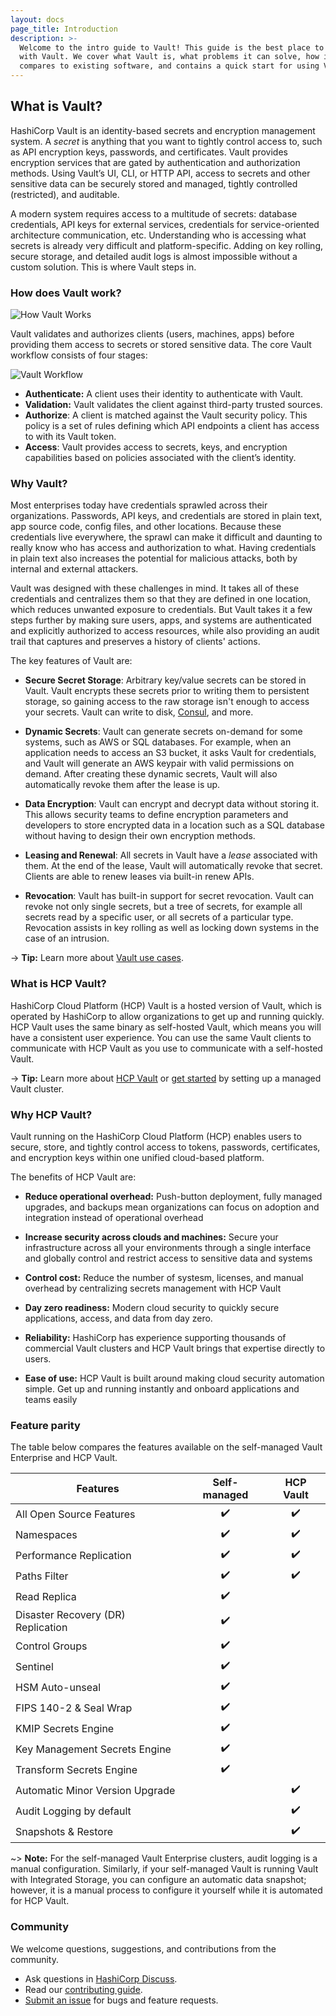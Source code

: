 ```yaml
---
layout: docs
page_title: Introduction
description: >-
  Welcome to the intro guide to Vault! This guide is the best place to start
  with Vault. We cover what Vault is, what problems it can solve, how it
  compares to existing software, and contains a quick start for using Vault.
---
```


## What is Vault?

HashiCorp Vault is an identity-based secrets and encryption management system. A _secret_ is anything that you want to tightly control access to, such as API encryption keys, passwords, and certificates. Vault provides encryption services that are gated by authentication and authorization methods. Using Vault’s UI, CLI, or HTTP API, access to secrets and other sensitive data can be securely stored and managed, tightly controlled (restricted), and auditable.

A modern system requires access to a multitude of secrets: database credentials,
API keys for external services, credentials for service-oriented architecture
communication, etc. Understanding who is accessing what secrets is already very
difficult and platform-specific. Adding on key rolling, secure storage, and
detailed audit logs is almost impossible without a custom solution. This is
where Vault steps in.

### How does Vault work?

![How Vault Works](/img/how-vault-works.png)

Vault validates and authorizes clients (users, machines, apps) before providing them access to secrets or stored sensitive data. The core Vault workflow consists of four stages:

![Vault Workflow](/img/vault-workflow-diagram1.png)

* **Authenticate:** A client uses their identity to authenticate with Vault.
* **Validation:** Vault validates the client against third-party trusted sources.
* **Authorize**: A client is matched against the Vault security policy.  This policy is a set of rules defining which API endpoints a client has access to with its Vault token.
* **Access**: Vault provides access to secrets, keys, and encryption capabilities based on policies associated with the client’s identity.

### Why Vault?

Most enterprises today have credentials sprawled across their organizations. Passwords, API keys, and credentials are stored in plain text, app source code, config files, and other locations. Because these credentials live everywhere, the sprawl can make it difficult and daunting to really know who has access and authorization to what. Having credentials in plain text also increases the potential for malicious attacks, both by internal and external attackers. 

Vault was designed with these challenges in mind. It takes all of these credentials and centralizes them so that they are defined in one location, which reduces unwanted exposure to credentials. But Vault takes it a few steps further by making sure users, apps, and systems are authenticated and explicitly authorized to access resources, while also providing an audit trail that captures and preserves a history of clients' actions.

The key features of Vault are:

- **Secure Secret Storage**: Arbitrary key/value secrets can be stored
  in Vault. Vault encrypts these secrets prior to writing them to persistent
  storage, so gaining access to the raw storage isn't enough to access
  your secrets. Vault can write to disk, [Consul](https://www.consul.io),
  and more.

- **Dynamic Secrets**: Vault can generate secrets on-demand for some
  systems, such as AWS or SQL databases. For example, when an application
  needs to access an S3 bucket, it asks Vault for credentials, and Vault
  will generate an AWS keypair with valid permissions on demand. After
  creating these dynamic secrets, Vault will also automatically revoke them
  after the lease is up.

- **Data Encryption**: Vault can encrypt and decrypt data without storing
  it. This allows security teams to define encryption parameters and
  developers to store encrypted data in a location such as a SQL database
  without having to design their own encryption methods.

- **Leasing and Renewal**: All secrets in Vault have a _lease_ associated
  with them. At the end of the lease, Vault will automatically revoke that
  secret. Clients are able to renew leases via built-in renew APIs.

- **Revocation**: Vault has built-in support for secret revocation. Vault
  can revoke not only single secrets, but a tree of secrets, for example
  all secrets read by a specific user, or all secrets of a particular type.
  Revocation assists in key rolling as well as locking down systems in the
  case of an intrusion.

-> **Tip:** Learn more about [Vault use cases](/docs/use-cases).

### What is HCP Vault?

HashiCorp Cloud Platform (HCP) Vault is a hosted version of Vault, which is operated by HashiCorp to allow organizations to get up and running quickly. HCP Vault uses the same binary as self-hosted Vault, which means you will have a consistent user experience. You can use the same Vault clients to communicate with HCP Vault as you use to communicate with a self-hosted Vault.

-> **Tip:** Learn more about [HCP Vault](https://cloud.hashicorp.com/docs/vault) or [get started](https://learn.hashicorp.com/collections/vault/cloud) by setting up a managed Vault cluster.

### Why HCP Vault?

Vault running on the HashiCorp Cloud Platform (HCP) enables users to secure, store, and tightly control access to tokens, passwords, certificates, and encryption keys within one unified cloud-based platform.

The benefits of HCP Vault are:

- **Reduce operational overhead:** Push-button deployment, fully managed
  upgrades, and backups mean organizations can focus on adoption and integration
  instead of operational overhead

- **Increase security across clouds and machines:** Secure your infrastructure
  across all your environments through a single interface and globally control
  and restrict access to sensitive data and systems

- **Control cost:** Reduce the number of systesm, licenses, and manual overhead
  by centralizing secrets management with HCP Vault

- **Day zero readiness:** Modern cloud security to quickly secure applications,
  access, and data from day zero.

- **Reliability:** HashiCorp has experience supporting thousands of commercial Vault
  clusters and HCP Vault brings that expertise directly to users.

- **Ease of use:** HCP Vault is built around making cloud security automation
  simple. Get up and running instantly and onboard applications and teams easily

### Feature parity

The table below compares the features available on the self-managed Vault
Enterprise and HCP Vault.

| Features                                      | Self-managed | HCP Vault       |
|-----------------------------------------------|:------------:|:---------------:|
| All Open Source Features                      | ✔️            | ✔️               |
| Namespaces                                    | ✔️            | ✔️               |
| Performance Replication                       | ✔️            | ✔️               |
| Paths Filter                                  | ✔️            | ✔️               |
| Read Replica                                  | ✔️            |                 |
| Disaster Recovery (DR) Replication            | ✔️            |                 |
| Control Groups                                | ✔️            |                 |
| Sentinel                                      | ✔️            |                 |
| HSM Auto-unseal                               | ✔️            |                 |
| FIPS 140-2 & Seal Wrap                        | ✔️            |                 |
| KMIP Secrets Engine                           | ✔️            |                 |
| Key Management Secrets Engine                 | ✔️            |                 |
| Transform Secrets Engine                      | ✔️            |                 |
| Automatic Minor Version Upgrade               |              | ✔️               |
| Audit Logging by default                      |              | ✔️               |
| Snapshots & Restore                           |              | ✔️               |

~> **Note:** For the self-managed Vault Enterprise clusters, audit logging is a
manual configuration. Similarly, if your self-managed Vault is running Vault
with Integrated Storage, you can configure an automatic data snapshot; however,
it is a manual process to configure it yourself while it is automated for HCP
Vault.


### Community

We welcome questions, suggestions, and contributions from the community.

* Ask questions in [HashiCorp Discuss](https://discuss.hashicorp.com/c/vault/30).
* Read our [contributing guide](https://github.com/hashicorp/tutorials/blob/main/CONTRIBUTING.md).
* [Submit an issue](https://github.com/hashicorp/vault/issues/new/choose) for bugs and feature requests.
